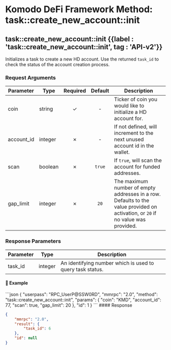 
# Komodo DeFi Framework Method: task::create\_new\_account::init

## task::create\_new\_account::init {{label : 'task::create_new_account::init', tag : 'API-v2'}}

Initializes a task to create a new HD account. Use the returned `task_id` to check the status of the account creation process.

### Request Arguments

| Parameter   | Type    | Required | Default | Description                                                                                                                     |
| ----------- | ------- | :------: | :-----: | ------------------------------------------------------------------------------------------------------------------------------- |
| coin        | string  |     ✓    |    -    | Ticker of coin you would like to initialize a HD account for.                                                                   |
| account\_id | integer |     ✗    |    -    | If not defined, will increment to the next unused account id in the wallet.                                                     |
| scan        | boolean |     ✗    |  `true` | If `true`, will scan the account for funded addresses.                                                                          |
| gap\_limit  | integer |     ✗    |   `20`  | The maximum number of empty addresses in a row. Defaults to the value provided on activation, or `20` if no value was provided. |

### Response Parameters

| Parameter | Type    | Description                                               |
| --------- | ------- | --------------------------------------------------------- |
| task\_id  | integer | An identifying number which is used to query task status. |

#### 📌 Example

<CodeGroup title="task::create_new_account::init" tag="POST" label="task::create_new_account::init" mm2MethodDecorate="true">
  ```json
  {
    "userpass": "RPC_UserP@SSW0RD",
    "mmrpc": "2.0",
    "method": "task::create_new_account::init",
    "params": {
      "coin": "KMD",
      "account_id": 77,
      "scan": true,
      "gap_limit": 20
    },
    "id": 1
  }
  ```
</CodeGroup>

<CollapsibleSection expandedText="Hide Response" collapsedText="Show Response">
  #### Response

  ```json
  {
      "mmrpc": "2.0",
      "result": {
          "task_id": 6
      },
      "id": null
  }
  ```
</CollapsibleSection>
